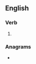 ==English==

===Verb===
{{head|en|verb form}}

# {{en-past of|badger}}

===Anagrams===
* {{l|en|rebadged}}